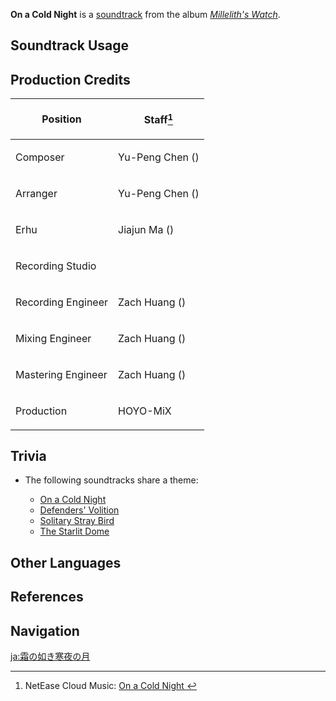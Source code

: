 {{Soundtrack Infobox
|image          = Millelith's Watch.png
|album          = Millelith's Watch
|disc           = 1
|number         = 07
|featured       =
|featured2      =
|featured3      =
|featured_disc  =
|featured_disc2 =
|featured_disc3 =
|youtube_id     = aezf4RCUA9E
|spotify_id     = 1ZDu8CIQaClazCGvwdpWjj
|previous       = Beyond the Distant Horizon
|next           = Defenders' Volition
}}
'''On a Cold Night''' is a [[soundtrack]] from the album ''[[Millelith's Watch]]''.

==Soundtrack Usage==
{{Soundtrack Usage
|quest    = 
|location = The Chasm (Area)//night;;Lumberpick Valley//night
|domain   = 
}}

==Production Credits==
{| class="wikitable"
! Position
! Staff<ref>NetEase Cloud Music: [https://music.163.com/#/song?id=1956543004 On a Cold Night {{zh|寒夜月如霜}}]</ref>
|-
! Composer
| Yu-Peng Chen ({{zh|陈致逸}})
|-
! Arranger
| Yu-Peng Chen ({{zh|陈致逸}})
|-
! Erhu
| Jiajun Ma ({{zh|马稼骏}})
|-
! Recording Studio
| {{Not a Typo|52Hz Studio}}
|-
! Recording Engineer
| Zach Huang ({{zh|黄巍}})
|-
! Mixing Engineer
| Zach Huang ({{zh|黄巍}})
|-
! Mastering Engineer
| Zach Huang ({{zh|黄巍}})
|-
! Production
| HOYO-MiX
|}
<!--
==Gallery==
<gallery>
</gallery>
-->

==Trivia==
* <section begin="ChasmSurfaceTheme3" />The following soundtracks share a theme:
** [[On a Cold Night]]
** [[Defenders' Volition]]
** [[Solitary Stray Bird]]
** [[The Starlit Dome]]<section end="ChasmSurfaceTheme3" />

==Other Languages==
{{Other Languages
|en      = On a Cold Night
|zhs     = 寒夜月如霜
|zhs_rm  = Hányè Yuè Rú Shuāng
|zhs_tl  =
|ja      = 霜の如き寒夜の月
|ja_rm   = Shimo no Gotoki Kan'ya no Tsuki{{Assumed}}
|ja_tl   = 
}}

==References==
{{Reflist}}

==Navigation==
{{Soundtrack Navbox|Millelith's Watch}}

[[ja:霜の如き寒夜の月]]